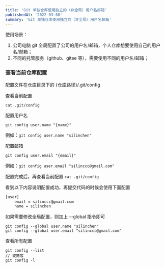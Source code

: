 ```yaml
---
title: 'Git 单独仓库使用独立的（非全局）用户名邮箱'
publishedAt: '2022-03-08'
summary: 'Git 单独仓库使用独立的（非全局）用户名邮箱'
---
```


使用场景：

1. 公司电脑 git 全局配置了公司的用户名/邮箱，个人仓库想要使用自己的用户名/邮箱；
2. 不同的托管服务（github、gitee 等），需要使用不同的用户名/邮箱；



### 查看当前仓库配置

配置文件在仓库目录下的 {仓库路径}/.git/config



查看当前配置

```shell
cat .git/config
```



配置用户名

```shell
git config user.name "{name}"
```

例如：`git config user.name "silinchen"`



配置邮箱

```shell
git config user.email "{email}"
```

例如：`git config user.email "silinccc@gmail.com"`



配置完成后，再查看当前配置 `cat .git/config`

看到以下内容说明配置成功，再提交代码的时候会使用下面配置

```bash
[user]
	email = silinccc@gmail.com
	name = silinchen
```





如果需要修改全局配置，则加上 --global 指令即可

```shell
git config --global user.name "silinchen"
git config --global user.email "silinccc@gmail.com"
```



查看所有配置

```shell
git config --list
// 或简写
git config -l
```

